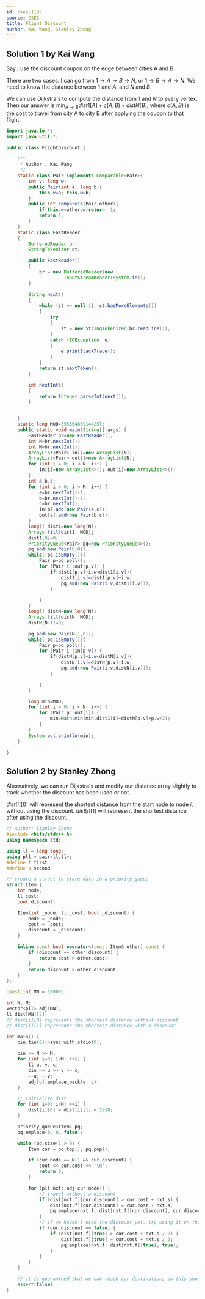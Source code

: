 ```yaml
---
id: cses-1195
source: CSES
title: Flight Discount
author: Kai Wang, Stanley Zhong
---
```


## Solution 1 by Kai Wang

Say I use the discount coupon on the edge between cities A and B.

There are two cases: I can go from $1\rightarrow A\rightarrow B\rightarrow N$,
or $1\rightarrow B\rightarrow A\rightarrow N$. We need to know the distance
between $1$ and $A$, and $N$ and $B$.

We can use Dijkstra's to compute the distance from $1$ and $N$ to every vertex.
Then our answer is $\text{min}_{A\rightarrow B} dist1[A]+c(A,B)+distN[B]$, where
$c(A,B)$ is the cost to travel from city A to city B after applying the coupon
to that flight.

```java
import java.io.*;
import java.util.*;

public class FlightDiscount {

	/**
	 * Author : Kai Wang
	 */
	static class Pair implements Comparable<Pair>{
		int v; long w;
		public Pair(int a, long b){
			this.v=a; this.w=b;
		}
		public int compareTo(Pair other){
			if(this.w<other.w)return -1;
			return 1;
		}
	}
	static class FastReader
	{
		BufferedReader br;
		StringTokenizer st;

		public FastReader()
		{
			br = new BufferedReader(new
					 InputStreamReader(System.in));
		}

		String next()
		{
			while (st == null || !st.hasMoreElements())
			{
				try
				{
					st = new StringTokenizer(br.readLine());
				}
				catch (IOException  e)
				{
					e.printStackTrace();
				}
			}
			return st.nextToken();
		}

		int nextInt()
		{
			return Integer.parseInt(next());
		}


	}
	static long MOD=35566483914425l;
	public static void main(String[] args) {
		FastReader br=new FastReader();
		int N=br.nextInt();
		int M=br.nextInt();
		ArrayList<Pair> in[]=new ArrayList[N];
		ArrayList<Pair> out[]=new ArrayList[N];
		for (int i = 0; i < N; i++) {
			in[i]=new ArrayList<>(); out[i]=new ArrayList<>();
		}
		int a,b,c;
		for (int i = 0; i < M; i++) {
			a=br.nextInt()-1;
			b=br.nextInt()-1;
			c=br.nextInt();
			in[b].add(new Pair(a,c));
			out[a].add(new Pair(b,c));
		}
		long[] dist1=new long[N];
		Arrays.fill(dist1, MOD);
		dist1[0]=0;
		PriorityQueue<Pair> pq=new PriorityQueue<>();
		pq.add(new Pair(0,0));
		while(!pq.isEmpty()){
			Pair p=pq.poll();
			for (Pair i :out[p.v]) {
				if(dist1[p.v]+i.w<dist1[i.v]){
					dist1[i.v]=dist1[p.v]+i.w;
					pq.add(new Pair(i.v,dist1[i.v]));
				}

			}
		}
		long[] distN=new long[N];
		Arrays.fill(distN, MOD);
		distN[N-1]=0;

		pq.add(new Pair(N-1,0));
		while(!pq.isEmpty()){
			Pair p=pq.poll();
			for (Pair i :in[p.v]) {
				if(distN[p.v]+i.w<distN[i.v]){
					distN[i.v]=distN[p.v]+i.w;
					pq.add(new Pair(i.v,distN[i.v]));
				}

			}
		}

		long min=MOD;
		for (int i = 0; i < N; i++) {
			for (Pair p: out[i]) {
				min=Math.min(min,dist1[i]+distN[p.v]+p.w/2);
			}
		}
		System.out.println(min);
	}

}
```

## Solution 2 by Stanley Zhong

Alternatively, we can run Dijkstra's and modify our distance array slightly to
track whether the discount has been used or not.

$dist[i][0]$ will represent the shortest distance from the start node to node
$i$, without using the discount. $dist[i][1]$ will represent the shortest
distance after using the discount.

```cpp
// Author: Stanley Zhong
#include <bits/stdc++.h>
using namespace std;

using ll = long long;
using pll = pair<ll,ll>;
#define f first
#define s second

// create a struct to store data in a priority_queue
struct Item {
	int node;
	ll cost;
	bool discount;

	Item(int _node, ll _cost, bool _discount) {
		node = _node;
		cost = _cost;
		discount = _discount;
	}

	inline const bool operator<(const Item& other) const {
		if (discount == other.discount) {
			return cost > other.cost;
		}
		return discount > other.discount;
	}
};

const int MN = 100005;

int N, M;
vector<pll> adj[MN];
ll dist[MN][2];
// dist[i][0] represents the shortest distance without discount
// dist[i][1] represents the shortest distance with a discount

int main() {
	cin.tie(0)->sync_with_stdio(0);

	cin >> N >> M;
	for (int i=0; i<M; ++i) {
		ll u, v, c;
		cin >> u >> v >> c;
		--u; --v;
		adj[u].emplace_back(v, c);
	}

	// initialize dist
	for (int i=0; i<N; ++i) {
		dist[i][0] = dist[i][1] = 1e18;
	}

	priority_queue<Item> pq;
	pq.emplace(0, 0, false);

	while (pq.size() > 0) {
		Item cur = pq.top(); pq.pop();

		if (cur.node == N-1 && cur.discount) {
			cout << cur.cost << '\n';
			return 0;
		}

		for (pll nxt: adj[cur.node]) {
			// travel without a discount
			if (dist[nxt.f][cur.discount] > cur.cost + nxt.s) {
				dist[nxt.f][cur.discount] = cur.cost + nxt.s;
				pq.emplace(nxt.f, dist[nxt.f][cur.discount], cur.discount);
			}
			// if we haven't used the discount yet, try using it on this edge
			if (cur.discount == false) {
				if (dist[nxt.f][true] > cur.cost + nxt.s / 2) {
					dist[nxt.f][true] = cur.cost + nxt.s / 2;
					pq.emplace(nxt.f, dist[nxt.f][true], true);
				}
			}
		}
	}

	// it is guaranteed that we can reach our destination, so this should never happen
	assert(false);
}
```
